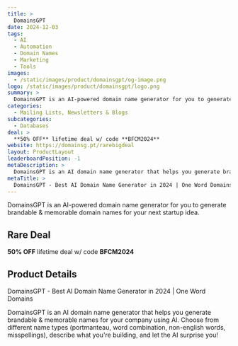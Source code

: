 ```yaml
---
title: >
  DomainsGPT
date: 2024-12-03
tags:
  - AI
  - Automation
  - Domain Names
  - Marketing
  - Tools
images:
  - /static/images/product/domainsgpt/og-image.png
logo: /static/images/product/domainsgpt/logo.png
summary: >
  DomainsGPT is an AI-powered domain name generator for you to generate brandable & memorable domain names for your next startup idea.
categories:
  - Mailing Lists, Newsletters & Blogs
subcategories:
  - Databases
deal: >
  **50% OFF** lifetime deal w/ code **BFCM2024**
website: https://domainsg.pt/rarebigdeal
layout: ProductLayout
leaderboardPosition: -1
metaDescription: >
  DomainsGPT is an AI domain name generator that helps you generate brandable & memorable names for your company using AI. Choose from different name types (portmanteau, word combination, non-english words, misspellings), describe what you're building, and let the AI surprise you!
metaTitle: >
  DomainsGPT - Best AI Domain Name Generator in 2024 | One Word Domains
---
```

DomainsGPT is an AI-powered domain name generator for you to generate brandable & memorable domain names for your next startup idea.

## Rare Deal

**50% OFF** lifetime deal w/ code **BFCM2024**

## Product Details

DomainsGPT - Best AI Domain Name Generator in 2024 | One Word Domains

DomainsGPT is an AI domain name generator that helps you generate brandable & memorable names for your company using AI. Choose from different name types (portmanteau, word combination, non-english words, misspellings), describe what you're building, and let the AI surprise you!
